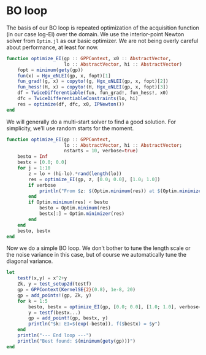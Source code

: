 # BO loop

The basis of our BO loop is repeated optimization of the acquisition
function (in our case log-EI) over the domain.  We use the
interior-point Newton solver from `Optim.jl` as our basic optimizer.
We are not being overly careful about performance, at least for now.

```julia
function optimize_EI(gp :: GPPContext, x0 :: AbstractVector,
                     lo :: AbstractVector, hi :: AbstractVector)
    fopt = minimum(gety(gp))
    fun(x) = Hgx_αNLEI(gp, x, fopt)[1]
    fun_grad!(g, x) = copyto!(g, Hgx_αNLEI(gp, x, fopt)[2])
    fun_hess!(H, x) = copyto!(H, Hgx_αNLEI(gp, x, fopt)[3])
    df = TwiceDifferentiable(fun, fun_grad!, fun_hess!, x0)
    dfc = TwiceDifferentiableConstraints(lo, hi)
    res = optimize(df, dfc, x0, IPNewton())
end
```

We will generally do a multi-start solver to find a good solution.
For simplicity, we'll use random starts for the moment.

```julia
function optimize_EI(gp :: GPPContext,
                     lo :: AbstractVector, hi :: AbstractVector;
                     nstarts = 10, verbose=true)
    bestα = Inf
    bestx = [0.0; 0.0]
    for j = 1:10
        z = lo + (hi-lo).*rand(length(lo))
        res = optimize_EI(gp, z, [0.0; 0.0], [1.0; 1.0])
        if verbose
            println("From $z: $(Optim.minimum(res)) at $(Optim.minimizer(res))")
        end
        if Optim.minimum(res) < bestα
            bestα = Optim.minimum(res)
            bestx[:] = Optim.minimizer(res)
        end
    end
    bestα, bestx
end
```

Now we do a simple BO loop.  We don't bother to tune the length scale
or the noise variance in this case, but of course we automatically
tune the diagonal variance.

```julia
let
    testf(x,y) = x^2+y
    Zk, y = test_setup2d(testf)
    gp = GPPContext(KernelSE{2}(0.8), 1e-8, 20)
    gp = add_points!(gp, Zk, y)
    for k = 1:5
        bestα, bestx = optimize_EI(gp, [0.0; 0.0], [1.0; 1.0], verbose=false)
        y = testf(bestx...)
        gp = add_point!(gp, bestx, y)
        println("$k: EI=$(exp(-bestα)), f($bestx) = $y")
    end
    println("--- End loop ---")
    println("Best found: $(minimum(gety(gp)))")
end
```

